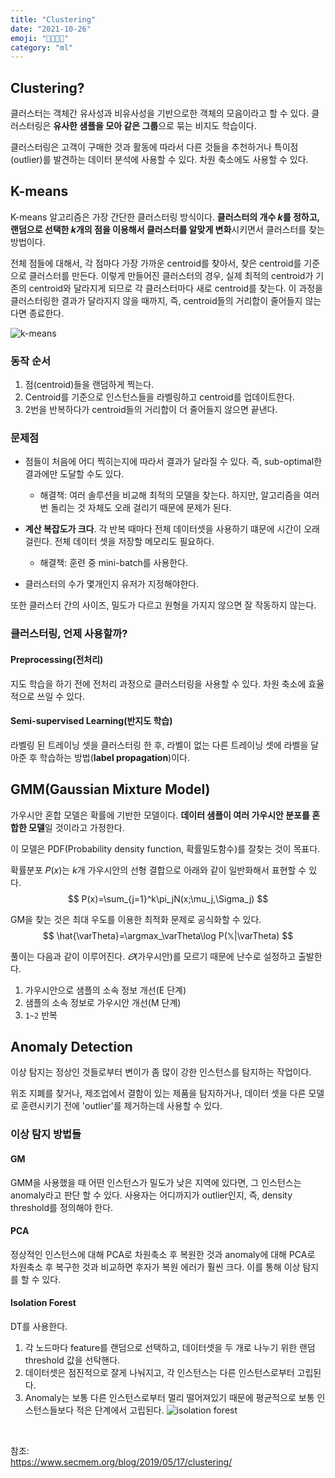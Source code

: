 ```yaml
---
title: "Clustering"
date: "2021-10-26"
emoji: "👨‍👩‍👧‍👦"
category: "ml"
---
```

## Clustering?
클러스터는 객체간 유사성과 비유사성을 기반으로한 객체의 모음이라고 할 수 있다. 클러스터링은 **유사한 샘플을 모아 같은 그룹**으로 묶는 비지도 학습이다.

클러스터링은 고객이 구매한 것과 활동에 따라서 다른 것들을 추천하거나 특이점(outlier)를 발견하는 데이터 분석에 사용할 수 있다. 차원 축소에도 사용할 수 있다.

## K-means
K-means 알고리즘은 가장 간단한 클러스터링 방식이다. **클러스터의 개수 $k$를 정하고, 랜덤으로 선택한 $k$개의 점을 이용해서 클러스터를 알맞게 변화**시키면서 클러스터를 찾는 방법이다.

전체 점들에 대해서, 각 점마다 가장 가까운 centroid를 찾아서, 찾은 centroid를 기준으로 클러스터를 만든다. 이렇게 만들어진 클러스터의 경우, 실제 최적의 centroid가 기존의 centroid와 달라지게 되므로 각 클러스터마다 새로 centroid를 찾는다. 
이 과정을 클러스터링한 결과가 달라지지 않을 때까지, 즉, centroid들의 거리합이 줄어들지 않는다면 종료한다.

![k-means](http://stanford.edu/~cpiech/cs221/img/kmeansViz.png)

### 동작 순서

1. 점(centroid)들을 랜덤하게 찍는다.
2. Centroid를 기준으로 인스턴스들을 라벨링하고 centroid를 업데이트한다.
3. 2번을 반복하다가 centroid들의 거리합이 더 줄어들지 않으면 끝낸다.

### 문제점
- 점들이 처음에 어디 찍히는지에 따라서 결과가 달라질 수 있다. 즉, sub-optimal한 결과에만 도달할 수도 있다.
    - 해결책: 여러 솔루션을 비교해 최적의 모델을 찾는다. 하지만, 알고리즘을 여러번 돌리는 것 자체도 오래 걸리기 때문에 문제가 된다.

- **계산 복잡도가 크다**. 각 반복 때마다 전체 데이터셋을 사용하기 떄문에 시간이 오래 걸린다. 전체 데이터 셋을 저장할 메모리도 필요하다.
    - 해결책: 훈련 중 mini-batch를 사용한다.

- 클러스터의 수가 몇개인지 유저가 지정해야한다.

또한 클러스터 간의 사이즈, 밀도가 다르고 원형을 가지지 않으면 잘 작동하지 않는다.

### 클러스터링, 언제 사용할까?
#### Preprocessing(전처리)
지도 학습을 하기 전에 전처리 과정으로 클러스터링을 사용할 수 있다. 차원 축소에 효율적으로 쓰일 수 있다.
#### Semi-supervised Learning(반지도 학습)
라벨링 된 트레이닝 셋을 클러스터링 한 후, 라벨이 없는 다른 트레이닝 셋에 라벨을 달아준 후 학습하는 방법(**label propagation**)이다.

## GMM(Gaussian Mixture Model)
가우시안 혼합 모델은 확률에 기반한 모델이다. **데이터 샘플이 여러 가우시안 분포를 혼합한 모델**일 것이라고 가정한다.

이 모델은 PDF(Probability density function, 확률밀도함수)를 잘찾는 것이 목표다.

확률분포 $P(x)$는 $k$개 가우시안의 선형 결합으로 아래와 같이 일반화해서 표현할 수 있다.
$$
P(x)=\sum_{j=1}^k\pi_jN(x;\mu_j,\Sigma_j)
$$

GM을 찾는 것은 최대 우도를 이용한 최적화 문제로 공식화할 수 있다.
$$
\hat{\varTheta}=\argmax_\varTheta\log P(𝕏|\varTheta)
$$

풀이는 다음과 같이 이루어진다. $\varTheta$(가우시안)를 모르기 때문에 난수로 설정하고 출발한다.
1. 가우시안으로 샘플의 소속 정보 개선(E 단계)
2. 샘플의 소속 정보로 가우시안 개선(M 단계)
3. `1~2` 반복

## Anomaly Detection
이상 탐지는 정상인 것들로부터 변이가 좀 많이 강한 인스턴스를 탐지하는 작업이다.

위조 지폐를 찾거나, 제조업에서 결함이 있는 제품을 탐지하거나, 데이터 셋을 다른 모델로 훈련시키기 전에 'outlier'를 제거하는데 사용할 수 있다.

### 이상 탐지 방법들
#### GM
GMM을 사용했을 때 어떤 인스턴스가 밀도가 낮은 지역에 있다면, 그 인스턴스는 anomaly라고 판단 할 수 있다. 
사용자는 어디까지가 outlier인지, 즉, density threshold를 정의해야 한다.
#### PCA
정상적인 인스턴스에 대해 PCA로 차원축소 후 복원한 것과 anomaly에 대해 PCA로 차원축소 후 복구한 것과 비교하면 후자가 복원 에러가 훨씬 크다.
이를 통해 이상 탐지를 할 수 있다.
#### Isolation Forest
DT를 사용한다.
1. 각 노드마다 feature를 랜덤으로 선택하고, 데이터셋을 두 개로 나누기 위한 랜덤 threshold 값을 선탁핸다.
2. 데이터셋은 점진적으로 잘게 나눠지고, 각 인스턴스는 다른 인스턴스로부터 고립된다.
3. Anomaly는 보통 다른 인스턴스로부터 멀리 떨어져있기 때문에 평균적으로 보통 인스턴스들보다 적은 단계에서 고립된다.
![isolation forest](https://ars.els-cdn.com/content/image/1-s2.0-S1474034620301105-gr3.jpg)

<br/>

참조:  
<https://www.secmem.org/blog/2019/05/17/clustering/>